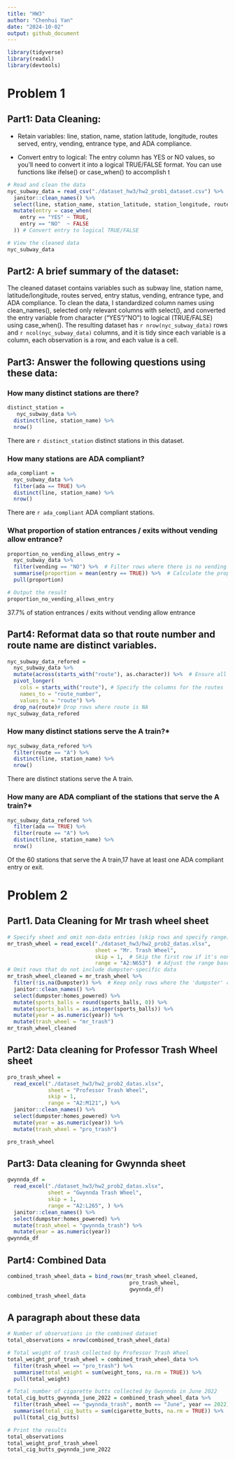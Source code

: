 ```yaml
---
title: "HW3"
author: "Chenhui Yan"
date: "2024-10-02"
output: github_document
---
```

```r
library(tidyverse)
library(readxl)
library(devtools)
```
# Problem 1
## Part1: Data Cleaning:

* Retain variables: line, station, name, station latitude, longitude, routes served, entry, vending, entrance type, and ADA compliance.

* Convert entry to logical: The entry column has YES or NO values, so you'll need to convert it into a logical TRUE/FALSE format. You can use functions like ifelse() or case_when() to accomplish t

```r
# Read and clean the data
nyc_subway_data = read_csv("./dataset_hw3/hw2_prob1_dataset.csv") %>% 
  janitor::clean_names() %>% 
  select(line, station_name, station_latitude, station_longitude, route1:route11, entry, vending, entrance_type, ada) %>% 
  mutate(entry = case_when(
    entry == "YES" ~ TRUE,
    entry == "NO"  ~ FALSE
  )) # Convert entry to logical TRUE/FALSE

# View the cleaned data
nyc_subway_data

```
## Part2: A brief summary of the dataset:

The cleaned dataset contains variables such as subway line, station name, latitude/longitude, routes served, entry status, vending, entrance type, and ADA compliance. To clean the data, I standardized column names using clean_names(), selected only relevant columns with select(), and converted the entry variable from character ("YES"/"NO") to logical (TRUE/FALSE) using case_when(). The resulting dataset has `r nrow(nyc_subway_data)` rows and `r ncol(nyc_subway_data)` columns, and it is tidy since each variable is a column, each observation is a row, and each value is a cell.

## Part3: Answer the following questions using these data:
### How many distinct stations are there? 
```r
distinct_station = 
   nyc_subway_data %>%
  distinct(line, station_name) %>%
  nrow()
```
There are `r distinct_station` distinct stations in this dataset. 

### How many stations are ADA compliant?
```r
ada_compliant =
  nyc_subway_data %>% 
  filter(ada == TRUE) %>% 
  distinct(line, station_name) %>% 
  nrow()
```
There are `r ada_compliant` ADA compliant stations. 

### What proportion of station entrances / exits without vending allow entrance?
```r
proportion_no_vending_allows_entry = 
  nyc_subway_data %>%
  filter(vending == "NO") %>%  # Filter rows where there is no vending
  summarise(proportion = mean(entry == TRUE)) %>%  # Calculate the proportion where entry is TRUE
  pull(proportion)

# Output the result
proportion_no_vending_allows_entry
```
37.7% of station entrances / exits without vending allow entrance

## Part4: Reformat data so that route number and route name are distinct variables.
```r
nyc_subway_data_refored = 
  nyc_subway_data %>%
  mutate(across(starts_with("route"), as.character)) %>%  # Ensure all route columns are characters
  pivot_longer(
    cols = starts_with("route"), # Specify the columns for the routes
    names_to = "route_number",
    values_to = "route") %>%
  drop_na(route)# Drop rows where route is NA
nyc_subway_data_refored

```

### How many distinct stations serve the A train?*
```r
nyc_subway_data_refored %>% 
  filter(route == "A") %>% 
  distinct(line, station_name) %>% 
  nrow()
```
There are distinct stations serve the A train. 


### How many are ADA compliant of the stations that serve the A train?*
```r
nyc_subway_data_refored %>% 
  filter(ada == TRUE) %>%  
  filter(route == "A") %>% 
  distinct(line, station_name) %>% 
  nrow()
```
Of the 60 stations that serve the A train,17 have at least one ADA compliant entry or exit.

# Problem 2
## Part1. Data Cleaning for Mr trash wheel sheet
```r
# Specify sheet and omit non-data entries (skip rows and specify range)
mr_trash_wheel = read_excel("./dataset_hw3/hw2_prob2_datas.xlsx",
                            sheet = "Mr. Trash Wheel", 
                            skip = 1,  # Skip the first row if it's non-data or a note
                            range = "A2:N653")  # Adjust the range based on the actual data layout
# Omit rows that do not include dumpster-specific data
mr_trash_wheel_cleaned = mr_trash_wheel %>%
  filter(!is.na(Dumpster)) %>%  # Keep only rows where the 'dumpster' column is not NA
  janitor::clean_names() %>%
  select(dumpster:homes_powered) %>% 
  mutate(sports_balls = round(sports_balls, 0)) %>% 
  mutate(sports_balls = as.integer(sports_balls)) %>% 
  mutate(year = as.numeric(year)) %>% 
  mutate(trash_wheel = "mr_trash")
mr_trash_wheel_cleaned

```

## Part2: Data cleaning for Professor Trash Wheel sheet
```r
pro_trash_wheel = 
  read_excel("./dataset_hw3/hw2_prob2_datas.xlsx",
             sheet = "Professor Trash Wheel",
             skip = 1,
             range = "A2:M121",) %>%
  janitor::clean_names() %>% 
  select(dumpster:homes_powered) %>%
  mutate(year = as.numeric(year)) %>% 
  mutate(trash_wheel = "pro_trash")

pro_trash_wheel 
```
## Part3: Data cleaning for Gwynnda sheet
```r
gwynnda_df = 
  read_excel("./dataset_hw3/hw2_prob2_datas.xlsx", 
             sheet = "Gwynnda Trash Wheel",
             skip = 1,
             range = "A2:L265", ) %>% 
  janitor::clean_names() %>% 
  select(dumpster:homes_powered) %>%
  mutate(trash_wheel = "gwynnda_trash") %>% 
  mutate(year = as.numeric(year))
gwynnda_df
```

## Part4: Combined Data
```r
combined_trash_wheel_data = bind_rows(mr_trash_wheel_cleaned,
                                       pro_trash_wheel,
                                       gwynnda_df)
combined_trash_wheel_data
```
## A paragraph about these data
```r
# Number of observations in the combined dataset
total_observations = nrow(combined_trash_wheel_data)

# Total weight of trash collected by Professor Trash Wheel
total_weight_prof_trash_wheel = combined_trash_wheel_data %>%
  filter(trash_wheel == "pro_trash") %>%
  summarise(total_weight = sum(weight_tons, na.rm = TRUE)) %>%
  pull(total_weight)

# Total number of cigarette butts collected by Gwynnda in June 2022
total_cig_butts_gwynnda_june_2022 = combined_trash_wheel_data %>%
  filter(trash_wheel == "gwynnda_trash", month == "June", year == 2022) %>%
  summarise(total_cig_butts = sum(cigarette_butts, na.rm = TRUE)) %>%
  pull(total_cig_butts)

# Print the results
total_observations
total_weight_prof_trash_wheel
total_cig_butts_gwynnda_june_2022

```

